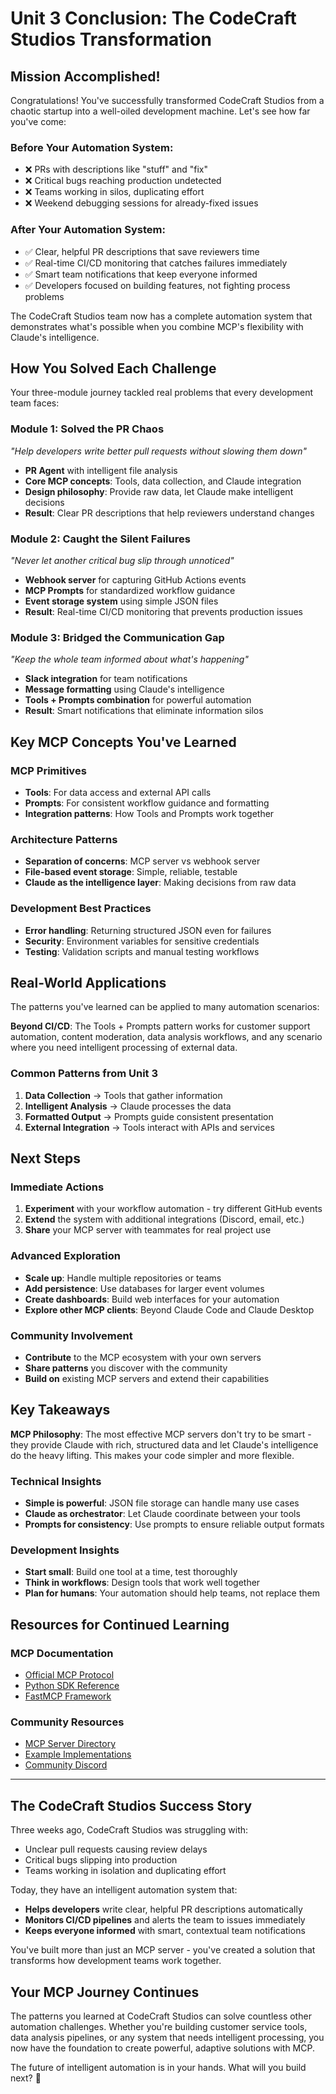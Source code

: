 # Unit 3 Conclusion: The CodeCraft Studios Transformation

## Mission Accomplished!

Congratulations! You've successfully transformed CodeCraft Studios from a chaotic startup into a well-oiled development machine. Let's see how far you've come:

### Before Your Automation System:
- ❌ PRs with descriptions like "stuff" and "fix"
- ❌ Critical bugs reaching production undetected  
- ❌ Teams working in silos, duplicating effort
- ❌ Weekend debugging sessions for already-fixed issues

### After Your Automation System:
- ✅ Clear, helpful PR descriptions that save reviewers time
- ✅ Real-time CI/CD monitoring that catches failures immediately
- ✅ Smart team notifications that keep everyone informed
- ✅ Developers focused on building features, not fighting process problems

The CodeCraft Studios team now has a complete automation system that demonstrates what's possible when you combine MCP's flexibility with Claude's intelligence.

## How You Solved Each Challenge

Your three-module journey tackled real problems that every development team faces:

### Module 1: Solved the PR Chaos
*"Help developers write better pull requests without slowing them down"*
- **PR Agent** with intelligent file analysis
- **Core MCP concepts**: Tools, data collection, and Claude integration
- **Design philosophy**: Provide raw data, let Claude make intelligent decisions
- **Result**: Clear PR descriptions that help reviewers understand changes

### Module 2: Caught the Silent Failures  
*"Never let another critical bug slip through unnoticed"*
- **Webhook server** for capturing GitHub Actions events
- **MCP Prompts** for standardized workflow guidance
- **Event storage system** using simple JSON files
- **Result**: Real-time CI/CD monitoring that prevents production issues

### Module 3: Bridged the Communication Gap
*"Keep the whole team informed about what's happening"*
- **Slack integration** for team notifications
- **Message formatting** using Claude's intelligence
- **Tools + Prompts combination** for powerful automation
- **Result**: Smart notifications that eliminate information silos

## Key MCP Concepts You've Learned

### MCP Primitives
- **Tools**: For data access and external API calls
- **Prompts**: For consistent workflow guidance and formatting
- **Integration patterns**: How Tools and Prompts work together

### Architecture Patterns
- **Separation of concerns**: MCP server vs webhook server
- **File-based event storage**: Simple, reliable, testable
- **Claude as the intelligence layer**: Making decisions from raw data

### Development Best Practices
- **Error handling**: Returning structured JSON even for failures
- **Security**: Environment variables for sensitive credentials
- **Testing**: Validation scripts and manual testing workflows

## Real-World Applications

The patterns you've learned can be applied to many automation scenarios:

<Tip>

**Beyond CI/CD**: The Tools + Prompts pattern works for customer support automation, content moderation, data analysis workflows, and any scenario where you need intelligent processing of external data.

</Tip>

### Common Patterns from Unit 3
1. **Data Collection** → Tools that gather information
2. **Intelligent Analysis** → Claude processes the data
3. **Formatted Output** → Prompts guide consistent presentation
4. **External Integration** → Tools interact with APIs and services

## Next Steps

### Immediate Actions
1. **Experiment** with your workflow automation - try different GitHub events
2. **Extend** the system with additional integrations (Discord, email, etc.)
3. **Share** your MCP server with teammates for real project use

### Advanced Exploration
- **Scale up**: Handle multiple repositories or teams
- **Add persistence**: Use databases for larger event volumes  
- **Create dashboards**: Build web interfaces for your automation
- **Explore other MCP clients**: Beyond Claude Code and Claude Desktop

### Community Involvement
- **Contribute** to the MCP ecosystem with your own servers
- **Share patterns** you discover with the community
- **Build on** existing MCP servers and extend their capabilities

## Key Takeaways

<Tip>

**MCP Philosophy**: The most effective MCP servers don't try to be smart - they provide Claude with rich, structured data and let Claude's intelligence do the heavy lifting. This makes your code simpler and more flexible.

</Tip>

### Technical Insights
- **Simple is powerful**: JSON file storage can handle many use cases
- **Claude as orchestrator**: Let Claude coordinate between your tools
- **Prompts for consistency**: Use prompts to ensure reliable output formats

### Development Insights  
- **Start small**: Build one tool at a time, test thoroughly
- **Think in workflows**: Design tools that work well together
- **Plan for humans**: Your automation should help teams, not replace them

## Resources for Continued Learning

### MCP Documentation
- [Official MCP Protocol](https://modelcontextprotocol.io/)
- [Python SDK Reference](https://github.com/modelcontextprotocol/python-sdk)
- [FastMCP Framework](https://gofastmcp.com/)

### Community Resources
- [MCP Server Directory](https://modelcontextprotocol.io/servers)
- [Example Implementations](https://github.com/modelcontextprotocol)
- [Community Discord](https://discord.gg/modelcontextprotocol)

---

## The CodeCraft Studios Success Story

Three weeks ago, CodeCraft Studios was struggling with:
- Unclear pull requests causing review delays
- Critical bugs slipping into production  
- Teams working in isolation and duplicating effort

Today, they have an intelligent automation system that:
- **Helps developers** write clear, helpful PR descriptions automatically
- **Monitors CI/CD pipelines** and alerts the team to issues immediately  
- **Keeps everyone informed** with smart, contextual team notifications

You've built more than just an MCP server - you've created a solution that transforms how development teams work together.

## Your MCP Journey Continues

The patterns you learned at CodeCraft Studios can solve countless other automation challenges. Whether you're building customer service tools, data analysis pipelines, or any system that needs intelligent processing, you now have the foundation to create powerful, adaptive solutions with MCP.

The future of intelligent automation is in your hands. What will you build next? 🚀